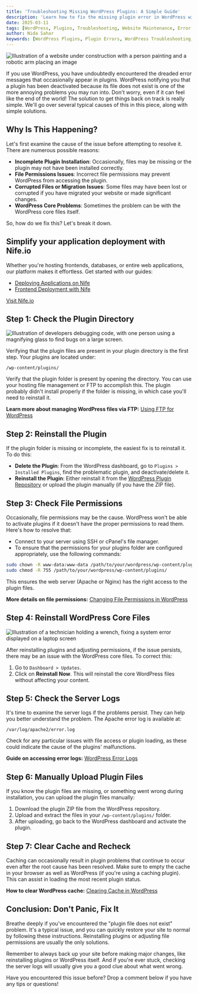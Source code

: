 ```yaml
---
title: 'Troubleshooting Missing WordPress Plugins: A Simple Guide'
description: 'Learn how to fix the missing plugin error in WordPress with simple troubleshooting steps. Identify causes such as incomplete installations, file permission issues, and core file problems, and follow step-by-step solutions to resolve them.'
date: 2025-03-11
tags: [WordPress, Plugins, Troubleshooting, Website Maintenance, Error Fixes]
author: Nida Sahar
keywords: [WordPress Plugins, Plugin Errors, WordPress Troubleshooting, Missing Plugins, File Permissions]
---
```



![Illustration of a website under construction with a person painting and a robotic arm placing an image](https://raw.githubusercontent.com/nifetency/nife-blog-content/main/blog/img/3819454.jpg)
<br/>

If you use WordPress, you have undoubtedly encountered the dreaded error messages that occasionally appear in plugins. WordPress notifying you that a plugin has been deactivated because its file does not exist is one of the more annoying problems you may run into. Don't worry, even if it can feel like the end of the world! The solution to get things back on track is really simple. We'll go over several typical causes of this in this piece, along with simple solutions.

## Why Is This Happening?
Let's first examine the cause of the issue before attempting to resolve it. There are numerous possible reasons:

- **Incomplete Plugin Installation**: Occasionally, files may be missing or the plugin may not have been installed correctly.
- **File Permissions Issues**: Incorrect file permissions may prevent WordPress from accessing the plugin.
- **Corrupted Files or Migration Issues**: Some files may have been lost or corrupted if you have migrated your website or made significant changes.
- **WordPress Core Problems**: Sometimes the problem can be with the WordPress core files itself.

So, how do we fix this? Let's break it down.

## **Simplify your application deployment with Nife.io**
Whether you're hosting frontends, databases, or entire web applications, our platform makes it effortless. Get started with our guides:  

- [Deploying Applications on Nife](https://docs.nife.io/docs/UI-Guide/Apps-&-their-Management/App-Create)  
- [Frontend Deployment with Nife](https://docs.nife.io/docs/UI-Guide/Site-deployment/Build-File-Deployment)  

[Visit Nife.io](https://nife.io/)

## Step 1: Check the Plugin Directory

![Illustration of developers debugging code, with one person using a magnifying glass to find bugs on a large screen.](https://raw.githubusercontent.com/nifetency/nife-blog-content/main/blog/img/6664783.jpg)
<br/>

Verifying that the plugin files are present in your plugin directory is the first step. Your plugins are located under: 

`/wp-content/plugins/`

Verify that the plugin folder is present by opening the directory. You can use your hosting file management or FTP to accomplish this. The plugin probably didn't install properly if the folder is missing, in which case you'll need to reinstall it.

**Learn more about managing WordPress files via FTP:** [Using FTP for WordPress](https://wordpress.org/support/article/using-filezilla/)

## Step 2: Reinstall the Plugin
If the plugin folder is missing or incomplete, the easiest fix is to reinstall it. To do this:

- **Delete the Plugin**: From the WordPress dashboard, go to `Plugins > Installed Plugins`, find the problematic plugin, and deactivate/delete it.
- **Reinstall the Plugin**: Either reinstall it from the [WordPress Plugin Repository](https://wordpress.org/plugins/) or upload the plugin manually (if you have the ZIP file).

## Step 3: Check File Permissions
Occasionally, file permissions may be the cause. WordPress won't be able to activate plugins if it doesn't have the proper permissions to read them. Here's how to resolve that:

- Connect to your server using SSH or cPanel's file manager.
- To ensure that the permissions for your plugins folder are configured appropriately, use the following commands:

```sh
sudo chown -R www-data:www-data /path/to/your/wordpress/wp-content/plugins/
sudo chmod -R 755 /path/to/your/wordpress/wp-content/plugins/
```

This ensures the web server (Apache or Nginx) has the right access to the plugin files.

 **More details on file permissions:** [Changing File Permissions in WordPress](https://wordpress.org/support/article/changing-file-permissions/)

## Step 4: Reinstall WordPress Core Files

![Illustration of a technician holding a wrench, fixing a system error displayed on a laptop screen](https://raw.githubusercontent.com/nifetency/nife-blog-content/main/blog/img/6029646.jpg)
<br/>

After reinstalling plugins and adjusting permissions, if the issue persists, there may be an issue with the WordPress core files. To correct this:

1. Go to `Dashboard > Updates`.
2. Click on **Reinstall Now**. This will reinstall the core WordPress files without affecting your content.

## Step 5: Check the Server Logs
It's time to examine the server logs if the problems persist. They can help you better understand the problem. The Apache error log is available at:

`/var/log/apache2/error.log`

Check for any particular issues with file access or plugin loading, as these could indicate the cause of the plugins' malfunctions.

 **Guide on accessing error logs:** [WordPress Error Logs](https://www.wpbeginner.com/wp-tutorials/how-to-find-and-access-wordpress-error-logs-step-by-step/)

## Step 6: Manually Upload Plugin Files
If you know the plugin files are missing, or something went wrong during installation, you can upload the plugin files manually:

1. Download the plugin ZIP file from the WordPress repository.
2. Upload and extract the files in your `/wp-content/plugins/` folder.
3. After uploading, go back to the WordPress dashboard and activate the plugin.

## Step 7: Clear Cache and Recheck
Caching can occasionally result in plugin problems that continue to occur even after the root cause has been resolved. Make sure to empty the cache in your browser as well as WordPress (if you're using a caching plugin). This can assist in loading the most recent plugin status.

**How to clear WordPress cache:** [Clearing Cache in WordPress](https://www.wpbeginner.com/beginners-guide/how-to-clear-your-cache-in-wordpress/)

## Conclusion: Don't Panic, Fix It
Breathe deeply if you've encountered the "plugin file does not exist" problem. It's a typical issue, and you can quickly restore your site to normal by following these instructions. Reinstalling plugins or adjusting file permissions are usually the only solutions.

Remember to always back up your site before making major changes, like reinstalling plugins or WordPress itself. And if you're ever stuck, checking the server logs will usually give you a good clue about what went wrong.

Have you encountered this issue before? Drop a comment below if you have any tips or questions!
